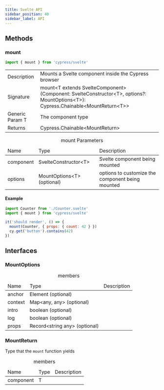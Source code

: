 ```yaml
---
title: Svelte API
sidebar_position: 40
sidebar_label: API
---
```


## Methods

### mount

```js
import { mount } from 'cypress/svelte'
```

<table class="api-table table-list">
  <tr>
    <td>Description</td>
    <td>Mounts a Svelte component inside the Cypress browser</td>
  </tr>
  <tr>
    <td>Signature</td>
    <td>
      mount&lt;T extends SvelteComponent&gt;(Component:
      SvelteConstructor&lt;T&gt;, options?: MountOptions&lt;T&gt;):
      Cypress.Chainable&lt;MountReturn&lt;T&gt;&gt;
    </td>
  </tr>
  <tr>
    <td>Generic Param T</td>
    <td>The component type</td>
  </tr>
  <tr>
    <td>Returns</td>
    <td>Cypress.Chainable&lt;MountReturn&gt;</td>
  </tr>
</table>

<table class="api-table">
  <caption>mount Parameters</caption>
  <thead>
    <td>Name</td>
    <td>Type</td>
    <td>Description</td>
  </thead>
  <tr>
    <td>component</td>
    <td>SvelteConstructor&lt;T&gt;</td>
    <td>Svelte component being mounted</td>
  </tr>
  <tr>
    <td>options</td>
    <td>MountOptions&lt;T&gt; (optional)</td>
    <td>options to customize the component being mounted</td>
  </tr>
</table>

#### Example

```js
import Counter from './Counter.svelte'
import { mount } from 'cypress/svelte'

it('should render', () => {
  mount(Counter, { props: { count: 42 } })
  cy.get('button').contains(42)
})
```

## Interfaces

### MountOptions

<table class="api-table">
  <caption>members</caption>
  <thead>
    <td>Name</td>
    <td>Type</td>
    <td>Description</td>
  </thead>
  <tr>
    <td>anchor</td>
    <td>Element (optional)</td>
    <td></td>
  </tr>
  <tr>
    <td>context</td>
    <td>Map&lt;any, any&gt; (optional)</td>
    <td></td>
  </tr>
  <tr>
    <td>intro</td>
    <td>boolean (optional)</td>
    <td></td>
  </tr>
  <tr>
    <td>log</td>
    <td>boolean (optional)</td>
    <td></td>
  </tr>
  <tr>
    <td>props</td>
    <td>Record&lt;string any&gt; (optional)</td>
    <td></td>
  </tr>
</table>

### MountReturn

Type that the `mount` function yields

<table class="api-table">
  <caption>members</caption>
  <thead>
    <td>Name</td>
    <td>Type</td>
    <td>Description</td>
  </thead>
  <tr>
    <td>component</td>
    <td>T</td>
    <td></td>
  </tr>
</table>
